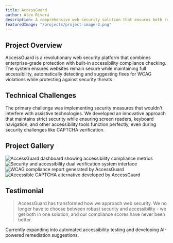 ```yaml
---
title: AccessGuard
author: Alex Rivera
description: A comprehensive web security solution that ensures both robust protection and WCAG 2.1 Level AAA compliance for enterprise websites
featuredImage: "/projects/project-image-3.png"
---
```


## Project Overview

AccessGuard is a revolutionary web security platform that combines enterprise-grade protection with built-in accessibility compliance checking. The system ensures websites remain secure while maintaining full accessibility, automatically detecting and suggesting fixes for WCAG violations while protecting against security threats.


<BreakoutImage src="/projects/project-image-4.png" />

## Technical Challenges

The primary challenge was implementing security measures that wouldn't interfere with assistive technologies. We developed an innovative approach that maintains strict security while ensuring screen readers, keyboard navigation, and other accessibility tools function perfectly, even during security challenges like CAPTCHA verification.

## Project Gallery

<div class="grid grid-cols-1 gap-4 md:grid-cols-2">
  <Image
    src="/projects/project-image-3.png"
    alt="AccessGuard dashboard showing accessibility compliance metrics"
    width={1200}
    height={600}
    class="h-[250px] w-full rounded-lg object-cover"
  />
  <Image
    src="/projects/project-image-4.png"
    alt="Security and accessibility dual verification system interface"
    width={1200}
    height={600}
    class="h-[250px] w-full rounded-lg object-cover"
  />
  <Image
    src="/projects/project-image-5.png"
    alt="WCAG compliance report generated by AccessGuard"
    width={1200}
    height={600}
    class="h-[250px] w-full rounded-lg object-cover"
  />
  <Image
    src="/projects/project-image-6.png"
    alt="Accessible CAPTCHA alternative developed by AccessGuard"
    width={1200}
    height={600}
    class="h-[250px] w-full rounded-lg object-cover"
  />
</div>

## Testimonial

<BlockQuote author="Lisa Chen, Director of Digital Accessibility, Global Tech Solutions">
  AccessGuard has transformed how we approach web security. We no longer have to choose between robust security and
  accessibility - we get both in one solution, and our compliance scores have never been better.
</BlockQuote>

<BreakoutImage src="/projects/project-image-5.png" />

Currently expanding into automated accessibility testing and developing AI-powered remediation suggestions.
